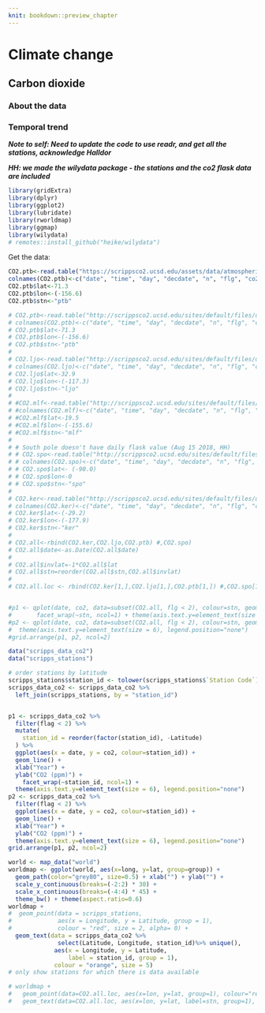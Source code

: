 ```yaml
---
knit: bookdown::preview_chapter
---
```


# Climate change

## Carbon dioxide

### About the data

### Temporal trend

***Note to self: Need to update the code to use readr, and get all the stations, acknowledge Halldor***

***HH: we made the wilydata package - the stations and the co2 flask data are included***

```r
library(gridExtra)
library(dplyr)
library(ggplot2)
library(lubridate)
library(rworldmap)
library(ggmap)
library(wilydata) 
# remotes::install_github("heike/wilydata")
```

Get the data:

```r
CO2.ptb<-read.table("https://scrippsco2.ucsd.edu/assets/data/atmospheric/stations/merged_in_situ_and_flask/daily/daily_merge_co2_ptb.csv", sep=",", skip=69)
colnames(CO2.ptb)<-c("date", "time", "day", "decdate", "n", "flg", "co2")
CO2.ptb$lat<-71.3
CO2.ptb$lon<-(-156.6)
CO2.ptb$stn<-"ptb"
```


```r
# CO2.ptb<-read.table("http://scrippsco2.ucsd.edu/sites/default/files/data/flask_co2_and_isotopic/daily_co2/fldav_ptb.csv", sep=",", skip=69)
# colnames(CO2.ptb)<-c("date", "time", "day", "decdate", "n", "flg", "co2")
# CO2.ptb$lat<-71.3
# CO2.ptb$lon<-(-156.6)
# CO2.ptb$stn<-"ptb"
# 
# CO2.ljo<-read.table("http://scrippsco2.ucsd.edu/sites/default/files/data/flask_co2_and_isotopic/daily_co2/fldav_ljo.csv", sep=",", skip=69)
# colnames(CO2.ljo)<-c("date", "time", "day", "decdate", "n", "flg", "co2")
# CO2.ljo$lat<-32.9
# CO2.ljo$lon<-(-117.3)
# CO2.ljo$stn<-"ljo"
# 
# #CO2.mlf<-read.table("http://scrippsco2.ucsd.edu/sites/default/files/data/flask_co2_and_isotopic/daily_co2/fldav_mlf.csv", sep=",", skip=69)
# #colnames(CO2.mlf)<-c("date", "time", "day", "decdate", "n", "flg", "co2")
# #CO2.mlf$lat<-19.5
# #CO2.mlf$lon<-(-155.6)
# #CO2.mlf$stn<-"mlf"
# 
# # South pole doesn't have daily flask value (Aug 15 2018, HH)
# # CO2.spo<-read.table("http://scrippsco2.ucsd.edu/sites/default/files/data/flask_co2_and_isotopic/daily_co2/fldav_spo.csv", sep=",", skip=69)
# # colnames(CO2.spo)<-c("date", "time", "day", "decdate", "n", "flg", "co2")
# # CO2.spo$lat<- (-90.0)
# # CO2.spo$lon<-0
# # CO2.spo$stn<-"spo"
# 
# CO2.ker<-read.table("http://scrippsco2.ucsd.edu/sites/default/files/data/flask_co2_and_isotopic/daily_co2/fldav_ker.csv", sep=",", skip=69)
# colnames(CO2.ker)<-c("date", "time", "day", "decdate", "n", "flg", "co2")
# CO2.ker$lat<-(-29.2)
# CO2.ker$lon<-(-177.9)
# CO2.ker$stn<-"ker"
# 
# CO2.all<-rbind(CO2.ker,CO2.ljo,CO2.ptb) #,CO2.spo)
# CO2.all$date<-as.Date(CO2.all$date)
# 
# CO2.all$invlat=-1*CO2.all$lat
# CO2.all$stn=reorder(CO2.all$stn,CO2.all$invlat)
# 
# CO2.all.loc <- rbind(CO2.ker[1,],CO2.ljo[1,],CO2.ptb[1,]) #,CO2.spo[1,])


#p1 <- qplot(date, co2, data=subset(CO2.all, flg < 2), colour=stn, geom="line",xlab="Year",ylab="CO2 (ppm)") + 
#		facet_wrap(~stn, ncol=1) + theme(axis.text.y=element_text(size = 6), legend.position="none")
#p2 <- qplot(date, co2, data=subset(CO2.all, flg < 2), colour=stn, geom="line",xlab="Year",ylab="CO2 (ppm)") + 
#  theme(axis.text.y=element_text(size = 6), legend.position="none")
#grid.arrange(p1, p2, ncol=2)
```

```r
data("scripps_data_co2")
data("scripps_stations")

# order stations by latitude
scripps_stations$station_id <- tolower(scripps_stations$`Station Code`)
scripps_data_co2 <- scripps_data_co2 %>%
  left_join(scripps_stations, by = "station_id")


p1 <- scripps_data_co2 %>% 
  filter(flag < 2) %>% 
  mutate(
    station_id = reorder(factor(station_id), -Latitude)
  ) %>%
  ggplot(aes(x = date, y = co2, colour=station_id)) +
  geom_line() +
  xlab("Year") +
  ylab("CO2 (ppm)") + 
	facet_wrap(~station_id, ncol=1) + 
  theme(axis.text.y=element_text(size = 6), legend.position="none")
p2 <- scripps_data_co2 %>% 
  filter(flag < 2) %>% 
  ggplot(aes(x = date, y = co2, colour=station_id)) +
  geom_line() +
  xlab("Year") +
  ylab("CO2 (ppm)") + 
  theme(axis.text.y=element_text(size = 6), legend.position="none")
grid.arrange(p1, p2, ncol=2)
```

```r
world <- map_data("world")
worldmap <- ggplot(world, aes(x=long, y=lat, group=group)) +
  geom_path(color="grey80", size=0.5) + xlab("") + ylab("") +
  scale_y_continuous(breaks=(-2:2) * 30) +
  scale_x_continuous(breaks=(-4:4) * 45) +
  theme_bw() + theme(aspect.ratio=0.6)
worldmap +
#  geom_point(data = scripps_stations, 
#             aes(x = Longitude, y = Latitude, group = 1),
#             colour = "red", size = 2, alpha= 0) + 
  geom_text(data = scripps_data_co2 %>% 
              select(Latitude, Longitude, station_id)%>% unique(), 
             aes(x = Longitude, y = Latitude,
                 label = station_id, group = 1),
             colour = "orange", size = 5)
# only show stations for which there is data available

# worldmap + 
#   geom_point(data=CO2.all.loc, aes(x=lon, y=lat, group=1), colour="red", size=2, alpha=0) +
#   geom_text(data=CO2.all.loc, aes(x=lon, y=lat, label=stn, group=1), colour="orange", size=5)
```




